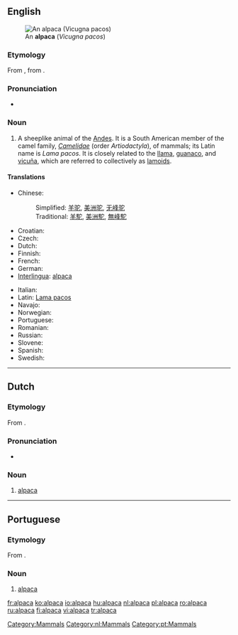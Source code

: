{{wikipedia}}
==English==
[[Image:Alpaka 33444.jpg|thumb|An '''alpaca''' (''Vicugna pacos'')]]

===Etymology===
From {{etyl|es}}, from {{etyl|ay|en}} {{term|allpaca|lang=ay}}.

===Pronunciation===
* {{IPA|/ælˈpækæ/}}
*: {{rhymes|ækæ}}

===Noun===
{{en-noun|alpaca|pl2=alpacas}}

# A sheeplike animal of the [[Andes]]. It is a South American member of the camel family, ''[[Camelidae]]'' (order ''Artiodactyla''),  of mammals; its Latin name is ''Lama pacos''. It is closely related to the [[llama]], [[guanaco]], and [[vicuña]], which are referred to collectively as [[lamoid|lamoids]].

====Translations====
{{trans-top|sheeplike animal of the Andes}}
* Chinese:
*: Simplified: [[羊驼]], [[美洲驼]], [[无峰驼]]
*: Traditional: [[羊駝]], [[美洲駝]], [[無峰駝]]
* Croatian: {{t-|hr|alpaka|f}}
* Czech: {{t-|cs|alpaka|f}}
* Dutch: {{t+|nl|alpaca|m}}
* Finnish: {{t+|fi|alpakka}}
* French: {{t+|fr|alpaga|m}}
* German: {{t+|de|Alpaka|n}}
* [[Interlingua]]: [[#Interlingua|alpaca]]
{{trans-mid}}
* Italian: {{t-|it|alpaca|m}}
* Latin: [[Lama pacos]]
* Navajo: {{tø|nv|shádiʼááhdę́ę́ʼ tłʼízíʼilí}}
* Norwegian: {{t-|no|alpaca}}
* Portuguese: {{t-|pt|alpaca|f}}
* Romanian: {{t+|ro|alpaca|f}}
* Russian: {{t+|ru|альпака|tr=al'páka}}
* Slovene: {{t+|sl|alpaka|f}}
* Spanish: {{t-|es|alpaca|m}}
* Swedish: {{t+|sv|alpacka|c}}
{{trans-bottom}}

[[Category:Mammals]]

----

==Dutch==

===Etymology===
From {{etyl|ay|nl}} {{term|allpaca|lang=ay}}.

===Pronunciation===
* {{audio|Nl-alpaca.ogg|audio}}

===Noun===
{{infl|nl|noun|g=m|plural|alpaca's}}

# [[#English|alpaca]]

[[Category:nl:Mammals]]

----

==Portuguese==

===Etymology===
From {{etyl|ay|pt}} {{term|allpaca|lang=ay}}.

===Noun===
{{infl|pt|noun|g=f}}

# [[#English|alpaca]]

[[Category:pt:Mammals]]

[[fr:alpaca]]
[[ko:alpaca]]
[[io:alpaca]]
[[hu:alpaca]]
[[nl:alpaca]]
[[pl:alpaca]]
[[ro:alpaca]]
[[ru:alpaca]]
[[fi:alpaca]]
[[vi:alpaca]]
[[tr:alpaca]]